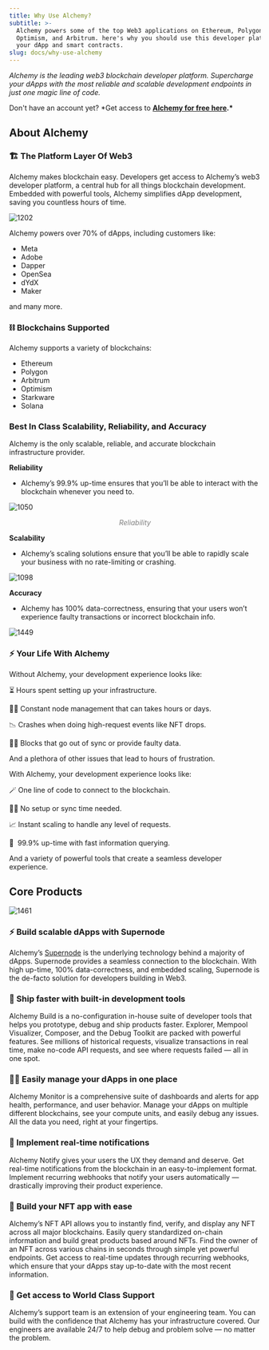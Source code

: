 ```yaml
---
title: Why Use Alchemy?
subtitle: >-
  Alchemy powers some of the top Web3 applications on Ethereum, Polygon, Solana,
  Optimism, and Arbitrum. here's why you should use this developer platform for
  your dApp and smart contracts.
slug: docs/why-use-alchemy
---
```



*Alchemy is the leading web3 blockchain developer platform. Supercharge your dApps with the most reliable and scalable development endpoints in just one magic line of code.*

Don't have an account yet? \*Get access to **[Alchemy for free here](https://alchemy.com/?r=e68b2f77-7fc7-4ef7-8e9c-cdfea869b9b5).\***

## About Alchemy

### 🏗 The Platform Layer Of Web3

Alchemy makes blockchain easy. Developers get access to Alchemy’s web3 developer platform, a central hub for all things blockchain development. Embedded with powerful tools, Alchemy simplifies dApp development, saving you countless hours of time.

![1202](/images/bd5549a-Untitled.png "Untitled.png")

Alchemy powers over 70% of dApps, including customers like:

* Meta
* Adobe
* Dapper
* OpenSea
* dYdX
* Maker

and many more.

### ⛓ Blockchains Supported

Alchemy supports a variety of blockchains:

* Ethereum
* Polygon
* Arbitrum
* Optimism
* Starkware
* Solana

### Best In Class Scalability, Reliability, and Accuracy

Alchemy is the only scalable, reliable, and accurate blockchain infrastructure provider.

**Reliability**

* Alchemy’s 99.9% up-time ensures that you’ll be able to interact with the blockchain whenever you need to.

![1050](/images/369c066-Untitled_1.png "Untitled 1.png")
<div align="center" style="color: gray; font-style: italic;">Reliability</div>

**Scalability**

* Alchemy’s scaling solutions ensure that you’ll be able to rapidly scale your business with no rate-limiting or crashing.

![1098](/images/4ae18d5-Untitled_2.png "Untitled 2.png")

**Accuracy**

* Alchemy has 100% data-correctness, ensuring that your users won’t experience faulty transactions or incorrect blockchain info.

![1449](/images/e7bef2d-Untitled.jpeg "Untitled.jpeg")

### ⚡️ Your Life With Alchemy

Without Alchemy, your development experience looks like:

⏳ Hours spent setting up your infrastructure.

👷‍♀️ Constant node management that can takes hours or days.

📉 Crashes when doing high-request events like NFT drops.

🙅‍♂️ Blocks that go out of sync or provide faulty data.

And a plethora of other issues that lead to hours of frustration.

With Alchemy, your development experience looks like:

🪄 One line of code to connect to the blockchain.

🧙‍♂️ No setup or sync time needed.

📈 Instant scaling to handle any level of requests.

🚀  99.9% up-time with fast information querying.

And a variety of powerful tools that create a seamless developer experience.

## Core Products

![1461](/images/427a557-Untitled_3.png "Untitled 3.png")

### ⚡️ Build scalable dApps with Supernode

Alchemy’s [Supernode](http://alchemy.com/supernode) is the underlying technology behind a majority of dApps. Supernode provides a seamless connection to the blockchain. With high up-time, 100% data-correctness, and embedded scaling, Supernode is the de-facto solution for developers building in Web3.

### 🚀 Ship faster with built-in development tools

Alchemy Build is a no-configuration in-house suite of developer tools that helps you prototype, debug and ship products faster. Explorer, Mempool Visualizer, Composer, and the Debug Toolkit are packed with powerful features. See millions of historical requests, visualize transactions in real time, make no-code API requests, and see where requests failed — all in one spot.

### 👨‍💻 Easily manage your dApps in one place

Alchemy Monitor is a comprehensive suite of dashboards and alerts for app health, performance, and user behavior. Manage your dApps on multiple different blockchains, see your compute units, and easily debug any issues. All the data you need, right at your fingertips.

### 📲 Implement real-time notifications

Alchemy Notify gives your users the UX they demand and deserve. Get real-time notifications from the blockchain in an easy-to-implement format. Implement recurring webhooks that notify your users automatically — drastically improving their product experience.

### 🦍 Build your NFT app with ease

Alchemy’s NFT API allows you to instantly find, verify, and display any NFT across all major blockchains. Easily query standardized on-chain information and build great products based around NFTs. Find the owner of an NFT across various chains in seconds through simple yet powerful endpoints. Get access to real-time updates through recurring webhooks, which ensure that your dApps stay up-to-date with the most recent information.

### 🤝 Get access to World Class Support

Alchemy’s support team is an extension of your engineering team. You can build with the confidence that Alchemy has your infrastructure covered. Our engineers are available 24/7 to help debug and problem solve — no matter the problem.

